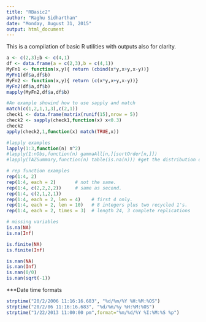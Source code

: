 ```yaml
---
title: "RBasic2"
author: "Raghu Sidharthan"
date: "Monday, August 31, 2015"
output: html_document
---
```


This is a compilation of basic R utilities with outputs also for clarity.

```r
a <- c(2,3);b <- c(4,1)
df <- data.frame(a = c(2,3),b = c(4,1))
MyFn1 <- function(x,y){ return (cbind(x*y,x+y,x-y))}
MyFn1(df$a,df$b)
MyFn2 <- function(x,y){ return (c(x*y,x+y,x-y))}
MyFn2(df$a,df$b)
mapply(MyFn2,df$a,df$b)

#An example showind how to use sapply and match
match(c(1,2,1,1,3),c(2,1))
check1 <- data.frame(matrix(runif(15),nrow = 5))
check2 <- sapply(check1,function(x) x<0.3)
check2
apply(check2,1,function(x) match(TRUE,x))

#lapply examples
lapply(1:3,function(n) n^2)                     
#lapply(1:nObs,function(n) gammaAll[n,][sortOrder[n,]])
#lapply(TAZSummary,function(n) table(is.na(n))) #get the distribution of na for each variable
```

```r
# rep function examples
rep(1:4, 2)
rep(1:4, each = 2)       # not the same.
rep(1:4, c(2,2,2,2))     # same as second.
rep(1:4, c(2,1,2,1))
rep(1:4, each = 2, len = 4)    # first 4 only.
rep(1:4, each = 2, len = 10)   # 8 integers plus two recycled 1's.
rep(1:4, each = 2, times = 3)  # length 24, 3 complete replications

```
```r
# missing variables
is.na(NA)
is.na(Inf)
```
```r
is.finite(NA)
is.finite(Inf)
```
```r
is.nan(NA)
is.nan(Inf)
is.nan(0/0)
is.nan(sqrt(-1))
```

***Date time formats

```r

strptime("20/2/2006 11:16:16.683", "%d/%m/%Y %H:%M:%OS")
strptime("20/2/06 11:16:16.683", "%d/%m/%y %H:%M:%OS")
strptime("1/22/2013 11:00:00 pm",format="%m/%d/%Y %I:%M:%S %p")
```